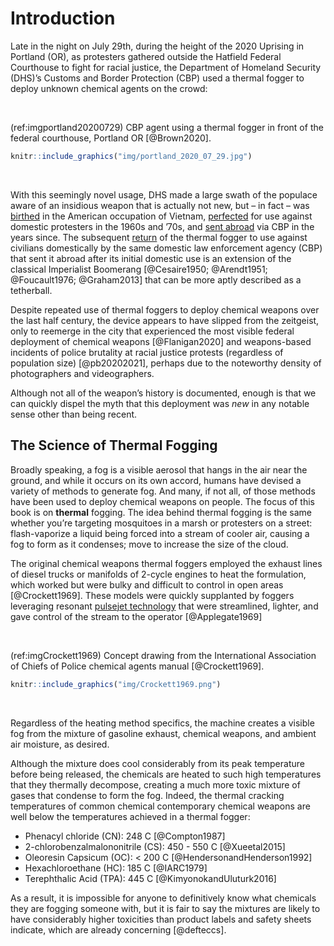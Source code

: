 \mainmatter


# Introduction


Late in the night on July 29th, during the height of the 2020 Uprising in Portland (OR), as protesters gathered outside the Hatfield Federal Courthouse to fight for racial justice, the Department of Homeland Security (DHS)'s Customs and Border Protection (CBP) used a thermal fogger to deploy unknown chemical agents on the crowd:

<br>

(ref:imgportland20200729) CBP agent using a thermal fogger in front of the federal courthouse, Portland OR [@Brown2020].

```r
knitr::include_graphics("img/portland_2020_07_29.jpg")
```

<br>

With this seemingly novel usage, DHS made a large swath of the populace aware of an insidious weapon that is actually not new, but -- in fact -- was [birthed](#Genesis) in the American occupation of Vietnam, [perfected](#The1968Convensions) for use against domestic protesters in the 1960s and '70s, and [sent abroad](#CBP) via CBP in the years since. 
The subsequent [return](#PortlandOR2020_2021) of the thermal fogger to use against civilians domestically by the same domestic law enforcement agency (CBP) that sent it abroad after its initial domestic use is an extension of the classical Imperialist Boomerang [@Cesaire1950; @Arendt1951; @Foucault1976; @Graham2013] that can be more aptly described as a tetherball.

Despite repeated use of thermal foggers to deploy chemical weapons over the last half century, the device appears to have slipped from the zeitgeist, only to reemerge in the city that experienced the most visible federal deployment of chemical weapons [@Flanigan2020] and weapons-based incidents of police brutality at racial justice protests (regardless of population size) [@pb20202021], perhaps due to the noteworthy density of photographers and videographers.

Although not all of the weapon's history is documented, enough is that we can quickly dispel the myth that this deployment was _new_ in any notable sense other than being recent.


## The Science of Thermal Fogging {#Science}

Broadly speaking, a fog is a visible aerosol that hangs in the air near the ground, and while it occurs on its own accord, humans have devised a variety of methods to generate fog.
And many, if not all, of those methods have been used to deploy chemical weapons on people.
The focus of this book is on __thermal__ fogging.
The idea behind thermal fogging is the same whether you're targeting mosquitoes in a marsh or protesters on a street: flash-vaporize a liquid being forced into a stream of cooler air, causing a fog to form as it condenses; move to increase the size of the cloud. 

The original chemical weapons thermal foggers employed the exhaust lines of diesel trucks or manifolds of 2-cycle engines to heat the formulation, which worked but were bulky and difficult to control in open areas [@Crockett1969].
These models were quickly supplanted by foggers leveraging resonant [pulsejet technology](https://en.wikipedia.org/wiki/Pulsejet) that were streamlined, lighter, and gave control of the stream to the operator [@Applegate1969]

<br>

(ref:imgCrockett1969) Concept drawing from the International Association of Chiefs of Police chemical agents manual [@Crockett1969].

```r
knitr::include_graphics("img/Crockett1969.png") 
```

<br>

Regardless of the heating method specifics, the machine creates a visible fog from the mixture of gasoline exhaust, chemical weapons, and ambient air moisture, as desired. 

Although the mixture does cool considerably from its peak temperature before being released, the chemicals are heated to such high temperatures that they thermally decompose, creating a much more toxic mixture of gases that condense to form the fog.
Indeed, the thermal cracking temperatures of common chemical contemporary chemical weapons are well below the temperatures achieved in a thermal fogger:

- Phenacyl chloride (CN): 248 C [@Compton1987]
- 2-chlorobenzalmalononitrile (CS): 450 - 550 C [@Xueetal2015]
- Oleoresin Capsicum (OC): < 200 C [@HendersonandHenderson1992]
- Hexachloroethane (HC): 185 C [@IARC1979]
- Terephthalic Acid (TPA): 445 C [@KimyonokandUluturk2016]

As a result, it is impossible for anyone to definitively know what chemicals they are fogging someone with, but it is fair to say the mixtures are likely to have considerably higher toxicities than product labels and safety sheets indicate, which are already concerning [@defteccs].


